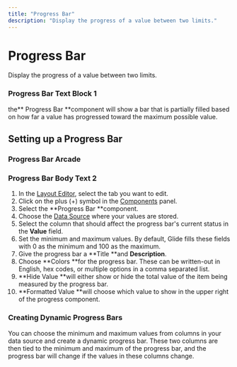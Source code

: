 ```yaml
---
title: "Progress Bar"
description: "Display the progress of a value between two limits."
---
```


# Progress Bar

Display the progress of a value between two limits.

### Progress Bar Text Block 1

the** Progress Bar **component will show a bar that is partially filled based on how far a value has progressed toward the maximum possible value. 

## Setting up a Progress Bar



### Progress Bar Arcade

### Progress Bar Body Text 2

1. In the [Layout Editor](http://intro-to-layout/), select the tab you want to edit.
2. Click on the plus (+) symbol in the [Components](http://components/) panel.
3. Select the **Progress Bar **component. 
4. Choose the [Data Source](/data-sources) where your values are stored.
5. Select the column that should affect the progress bar's current status in the **Value** field.
6. Set the minimum and maximum values. By default, Glide fills these fields with 0 as the minimum and 100 as the maximum.
7. Give the progress bar a **Title **and **Description**. 
8. Choose **Colors **for the progress bar. These can be written-out in English, hex codes, or multiple options in a comma separated list.
9. **Hide Value **will either show or hide the total value of the item being measured by the progress bar.
10. **Formatted Value **will choose which value to show in the upper right of the progress component. 

### Creating Dynamic Progress Bars

You can choose the minimum and maximum values from columns in your data source and create a dynamic progress bar. These two columns are then tied to the minimum and maximum of the progress bar, and the progress bar will change if the values in these columns change.

